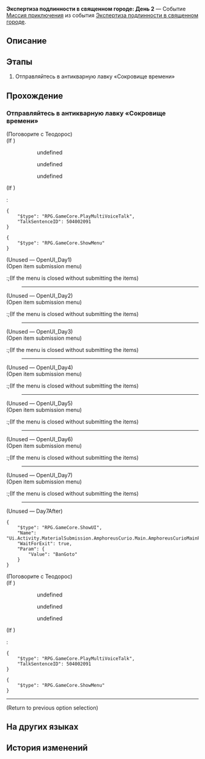 {{Дополнить|Диалоги.}}
{{Миссия Инфобокс
|id              = 8031402
|Название        = 
|Изображение     = Миссия Освоения Экспертиза подлинности в священном городе День 2.png
|Тип             = Миссия приключения
|События         = Экспертиза подлинности в священном городе
|Глава           = 
|Условия         = Завершена [[Миссия приключения]] ''[[Экспертиза подлинности в священном городе: День 1]]''
|Персонажи       = Первопроходец; Теодорос
|СтартЛокация    = Вечный священный город Охема
|Мир             = Амфореус
|Локации         = Вечный священный город Охема
|Предыдущая      = Экспертиза подлинности в священном городе: День 1
|Следующая       = Экспертиза подлинности в священном городе: День 3
|Награды         = Кредиты*1 000
}}
'''Экспертиза подлинности в священном городе: День 2''' — Событие [[Миссия приключения]] из события [[Экспертиза подлинности в священном городе]].

==Описание==
{{Описание|<!--официальное описание из Перекрёстка судеб-->}}

==Этапы==
# Отправляйтесь в антикварную лавку «Сокровище времени»

==Прохождение==
{{Дополнить}}

===Отправляйтесь в антикварную лавку «Сокровище времени»===
{{Описание миссии|локация=Вечный священный город Охема|Сегодняшние артефакты уже ожидают экспертизы. Навестите Теодороса.}}
{{Диалог Начало}}

;(Поговорите с Теодорос)
;(If {{cx}}<!--during performance 504002001-->)
:<!--Unknown TalkSentence: 504002001-->
::{{Диалог|Стрелка}} undefined
::{{Диалог|Стрелка}} undefined
::{{Диалог|Стрелка}} undefined
:<!--Unknown TalkSentence: 504002003-->
:<!--Unknown TalkSentence: 504002008-->
:<!--Unknown TalkSentence: 504002009-->
:<!--Unknown TalkSentence: 504002010-->
:<!--Unknown TalkSentence: 504002011-->
:<!--Unknown TalkSentence: 504002012-->
:<!--Unknown TalkSentence: 504002013-->
;(If {{cx}}<!--not during performance 504002001-->)
:<pre>{
	"$type": "RPG.GameCore.PlayMultiVoiceTalk",
	"TalkSentenceID": 504002091
}</pre>
<pre>{
	"$type": "RPG.GameCore.ShowMenu"
}</pre>

;(Unused &mdash; OpenUI_Day1)
;(Open item submission menu)
:;(If the menu is closed without submitting the items)
:----
:<!--Unknown TalkSentence: 831410101-->

;(Unused &mdash; OpenUI_Day2)
;(Open item submission menu)
:;(If the menu is closed without submitting the items)
:----
:<!--Unknown TalkSentence: 831410701-->

;(Unused &mdash; OpenUI_Day3)
;(Open item submission menu)
:;(If the menu is closed without submitting the items)
:----
:<!--Unknown TalkSentence: 831411101-->

;(Unused &mdash; OpenUI_Day4)
;(Open item submission menu)
:;(If the menu is closed without submitting the items)
:----
:<!--Unknown TalkSentence: 831411501-->

;(Unused &mdash; OpenUI_Day5)
;(Open item submission menu)
:;(If the menu is closed without submitting the items)
:----
:<!--Unknown TalkSentence: 831411901-->

;(Unused &mdash; OpenUI_Day6)
;(Open item submission menu)
:;(If the menu is closed without submitting the items)
:----
:<!--Unknown TalkSentence: 831412301-->

;(Unused &mdash; OpenUI_Day7)
;(Open item submission menu)
:;(If the menu is closed without submitting the items)
:----
:<!--Unknown TalkSentence: 831412701-->

;(Unused &mdash; Day7After)
<pre>{
	"$type": "RPG.GameCore.ShowUI",
	"Name": "Ui.Activity.MaterialSubmission.AmphoreusCurio.Main.AmphoreusCurioMainPage",
	"WaitForExit": true,
	"Param": {
		"Value": "BanGoto"
	}
}</pre>

;(Поговорите с Теодорос)
;(If {{cx}}<!--during performance 504002001-->)
:<!--Unknown TalkSentence: 504002001-->
::{{Диалог|Стрелка}} undefined
::{{Диалог|Стрелка}} undefined
::{{Диалог|Стрелка}} undefined
:<!--Unknown TalkSentence: 504002003-->
:<!--Unknown TalkSentence: 504002008-->
:<!--Unknown TalkSentence: 504002009-->
:<!--Unknown TalkSentence: 504002010-->
:<!--Unknown TalkSentence: 504002011-->
:<!--Unknown TalkSentence: 504002012-->
:<!--Unknown TalkSentence: 504002013-->
;(If {{cx}}<!--not during performance 504002001-->)
:<pre>{
	"$type": "RPG.GameCore.PlayMultiVoiceTalk",
	"TalkSentenceID": 504002091
}</pre>
<pre>{
	"$type": "RPG.GameCore.ShowMenu"
}</pre>
----
<!--Unknown TalkSentence: 831410801-->
;(Return to previous option selection)
{{Диалог Конец}}

==На других языках==
{{На других языках
|en   = Holy City Appraisals - Day 2
|zhs  = 圣城鉴宝•第二日
|zht  = 聖城鑑寶•第二日
|ja   = 聖都の宝物鑑定・2日目
|ko   = 거룩한 도시 보물 감정•2일차
|es   = Tasaciones en la ciudad sagrada: día 2
|fr   = Expertise de la ville sainte - Jour&nbsp;2
|ru   = Экспертиза подлинности в священном городе: День 2
|th   = ประเมินสมบัติเมืองศักดิ์สิทธิ์ วันที่ 2
|vi   = Giám Bảo Thánh Thành- Ngày 2
|de   = Schatzbegutachtung der Heiligen Stadt: Tag 2
|id   = Penaksiran Harta Kota Suci: Hari 2
|pt   = Avaliações da Pólis Sagrada - Dia 2
}}

==История изменений==
{{История изменений|3.1}}

